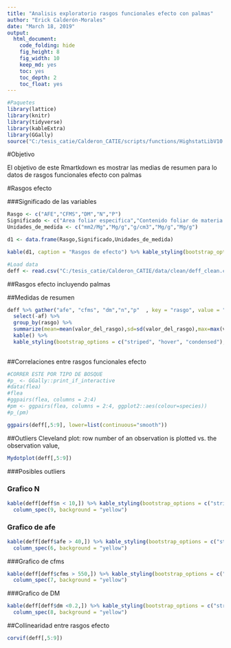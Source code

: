 ```yaml
---
title: "Analisis exploratorio rasgos funcionales efecto con palmas"
author: "Erick Calderón-Morales"
date: "March 18, 2019"
output: 
  html_document:
    code_folding: hide
    fig_height: 8
    fig_width: 10
    keep_md: yes
    toc: yes
    toc_depth: 2
    toc_float: yes
---
```


```r
#Paquetes
library(lattice)
library(knitr)
library(tidyverse)
library(kableExtra)
library(GGally)
source("C:/tesis_catie/Calderon_CATIE/scripts/functions/HighstatLibV10.R")
```


#Objetivo

El objetivo de este Rmartkdown es mostrar las medias de resumen para lo datos de rasgos funcionales efecto con palmas 

#Rasgos efecto

###Significado de las variables 

```r
Rasgo <- c("AFE","CFMS","DM","N","P")
Significado <- c("Area foliar especifica","Contenido foliar de materia seca","Densidad de madera","Concentracion foliar de nitrogeno","Concentracion foliar de fosforo")
Unidades_de_medida <- c("mm2/Mg","Mg/g","g/cm3","Mg/g","Mg/g")

d1 <- data.frame(Rasgo,Significado,Unidades_de_medida)

kable(d1, caption = "Rasgos de efecto") %>% kable_styling(bootstrap_options = c("striped", "hover", "condensed"),full_width = F)

```


```r
#Load data
deff <- read.csv("C:/tesis_catie/Calderon_CATIE/data/clean/deff_clean.csv",header = T)
```

##Rasgos efecto incluyendo palmas

##Medidas de resumen

```r

deff %>% gather("afe", "cfms", "dm","n","p"  , key = "rasgo", value = "valor_del_rasgo") %>% 
  select(-af) %>% 
  group_by(rasgo) %>% 
  summarize(mean=mean(valor_del_rasgo),sd=sd(valor_del_rasgo),max=max(valor_del_rasgo),min=min(valor_del_rasgo)) %>%
  kable() %>% 
  kable_styling(bootstrap_options = c("striped", "hover", "condensed"),full_width = F)
  
```



##Correlaciones entre rasgos funcionales efecto

```r
#CORRER ESTE POR TIPO DE BOSQUE
#p_ <- GGally::print_if_interactive
#data(flea)
#flea
#ggpairs(flea, columns = 2:4)
#pm <- ggpairs(flea, columns = 2:4, ggplot2::aes(colour=species))
#p_(pm)
```

```r
ggpairs(deff[,5:9], lower=list(continuous="smooth"))
```

##Outliers
Cleveland plot:  row number of an observation is plotted vs. the observation value,
```r
Mydotplot(deff[,5:9])
```



###Posibles outliers

### Grafico N
```r
kable(deff[deff$n < 10,]) %>% kable_styling(bootstrap_options = c("striped", "hover", "condensed"),full_width = F) %>% 
  column_spec(9, background = "yellow")
```

### Grafico de afe
```r

kable(deff[deff$afe > 40,]) %>% kable_styling(bootstrap_options = c("striped", "hover", "condensed"),full_width = F) %>% 
  column_spec(6, background = "yellow")
```

###Grafico de cfms
```r
kable(deff[deff$cfms > 550,]) %>% kable_styling(bootstrap_options = c("striped", "hover", "condensed"),full_width = F) %>% 
  column_spec(7, background = "yellow")

```

###Grafico de DM
```r
kable(deff[deff$dm <0.2,]) %>% kable_styling(bootstrap_options = c("striped", "hover", "condensed"),full_width = F) %>% 
  column_spec(8, background = "yellow")

```

##Collinearidad entre rasgos efecto 
```r
corvif(deff[,5:9])
```
